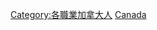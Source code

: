 {{Commonscat|Businesspeople from Canada}}

[[Category:各職業加拿大人|Category:各職業加拿大人]]
[[Category:各國企業家|Canada]]